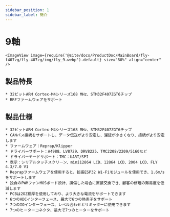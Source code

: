 ```yaml
---
sidebar_position: 1
sidebar_label: 簡介
---
```


# 9軸

    <ImageView image={require('@site/docs/ProductDoc/MainBoard/fly-f407zg/fly-407zg/img/fly_9.webp').default} size="80%" align="center" />

## 製品特長

    * 32ビットARM Cortex-M4シリーズ168 MHz、STM32F407ZGT6チップ
    * RRFファームウェアをサポート

## 製品仕様

    * 32ビットARM Cortex-M4シリーズ168 MHz、STM32F407ZGT6チップ
    * CANバス接続をサポートし、データ伝送がより安定し、遅延が小さくなり、接続がより安定します
    * ファームウェア：Reprap/Klipper
    * ドライバーサポート：A4988、LV8729、DRV8225、TMC2208/2209/5160など
    * ドライバーモードサポート：TMC：UART/SPI
    * 表示：シリアルタッチスクリーン、mini12864 LCD、12864 LCD、2004 LCD、FLY 4.3/7.0 V1
    * Reprapファームウェアを使用すると、拡張ESP32 Wi-Fiモジュールを使用でき、1.6m/sをサポートします
    * 独自のPWMファンMOSボード設計、損傷した場合に直接交換でき、顧客の修理の難易度を低減します
    * PCBは2OZ銅厚を使用しており、より大きな電流をサポートできます
    * 6つのADCインターフェース、最大で6つの熱素子をサポート
    * 7つのIOインターフェース、レベル合わせとリミッターに使用できます
    * 7つのヒーターコネクタ、最大で7つのヒーターをサポート